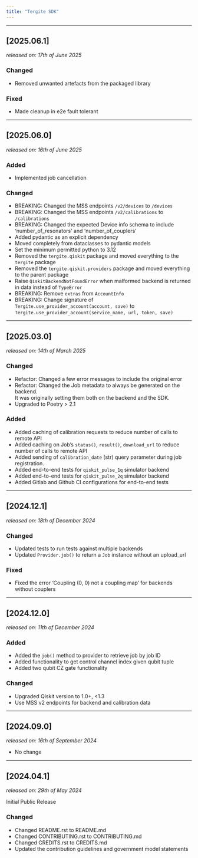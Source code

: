 ```yaml
---
title: "Tergite SDK"
---
```


---

## [2025.06.1]
_released on: 17th of June 2025_

### Changed

- Removed unwanted artefacts from the packaged library

### Fixed

- Made cleanup in e2e fault tolerant

---

## [2025.06.0]
_released on: 16th of June 2025_

### Added

- Implemented job cancellation

### Changed

- BREAKING: Changed the MSS endpoints `/v2/devices` to `/devices`
- BREAKING: Changed the MSS endpoints `/v2/calibrations` to `/calibrations`
- BREAKING: Changed the expected Device info schema to include 'number_of_resonators' and 'number_of_couplers'
- Added pydantic as an explicit dependency
- Moved completely from dataclasses to pydantic models
- Set the minimum permitted python to 3.12
- Removed the `tergite.qiskit` package and moved everything to the `tergite` package
- Removed the `tergite.qiskit.providers` package and moved everything to the parent package
- Raise `QiskitBackendNotFoundError` when malformed backend is returned in data instead of `TypeError`
- BREAKING: Remove `extras` from `AccountInfo`
- BREAKING: Change signature of `Tergite.use_provider_account(account, save)` to `Tergite.use_provider_account(service_name, url, token, save)`


---

## [2025.03.0]
_released on: 14th of March 2025_

### Changed

- Refactor: Changed a few error messages to include the original error
- Refactor: Changed the Job metadata to always be generated on the backend.  
  It was originally setting them both on the backend and the SDK.
- Upgraded to Poetry > 2.1

### Added

- Added caching of calibration requests to reduce number of calls to remote API
- Added caching on Job's `status()`, `result()`, `download_url` to reduce number of calls to remote API
- Added sending of `calibration_date` (str) query parameter during job registration.
- Added end-to-end tests for `qiskit_pulse_1q` simulator backend
- Added end-to-end tests for `qiskit_pulse_2q` simulator backend
- Added Gitlab and Github CI configurations for end-to-end tests

---

## [2024.12.1]
_released on: 18th of December 2024_

### Changed

- Updated tests to run tests against multiple backends
- Updated `Provider.job()` to return a `Job` instance without an upload_url

### Fixed

- Fixed the error 'Coupling (0, 0) not a coupling map' for backends without couplers

---

## [2024.12.0]
_released on: 11th of December 2024_

### Added

- Added the `job()` method to provider to retrieve job by job ID
- Added functionality to get control channel index given qubit tuple
- Added two qubit CZ gate functionality 

### Changed

- Upgraded Qiskit version to 1.0+, <1.3
- Use MSS v2 endpoints for backend and calibration data

---

## [2024.09.0]
_released on: 16th of September 2024_

- No change

---

## [2024.04.1]
_released on: 29th of May 2024_

Initial Public Release

### Changed

- Changed README.rst to README.md
- Changed CONTRIBUTING.rst to CONTRIBUTING.md
- Changed CREDITS.rst to CREDITS.md
- Updated the contribution guidelines and government model statements
